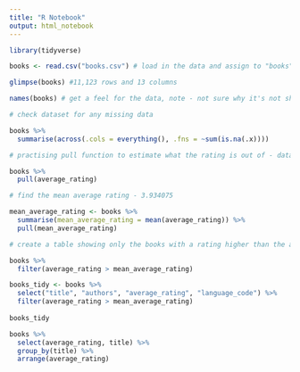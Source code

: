 ```yaml
---
title: "R Notebook"
output: html_notebook
---
```


```r
library(tidyverse)
```

```r
books <- read.csv("books.csv") # load in the data and assign to "books"

glimpse(books) #11,123 rows and 13 columns

names(books) # get a feel for the data, note - not sure why it's not showing the first 3 names of rowid, bookid and title - closing and opening RSTudio solved this issue?

# check dataset for any missing data

books %>% 
  summarise(across(.cols = everything(), .fns = ~sum(is.na(.x))))

# practising pull function to estimate what the rating is out of - data shows first 1,000 entries and appears to be a score out of 5

books %>% 
  pull(average_rating) 

# find the mean average rating - 3.934075

mean_average_rating <- books %>% 
  summarise(mean_average_rating = mean(average_rating)) %>% 
  pull(mean_average_rating)

# create a table showing only the books with a rating higher than the average with columns title, authors and language code

books %>% 
  filter(average_rating > mean_average_rating) 

books_tidy <- books %>% 
  select("title", "authors", "average_rating", "language_code") %>% 
  filter(average_rating > mean_average_rating) 
  
books_tidy

books %>% 
  select(average_rating, title) %>%
  group_by(title) %>% 
  arrange(average_rating)



```

